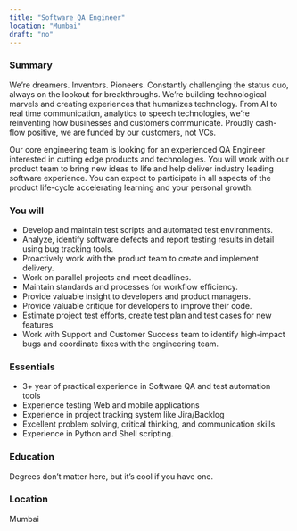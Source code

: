 ```yaml
---
title: "Software QA Engineer"
location: "Mumbai"
draft: "no"
---
```


### Summary

We’re dreamers. Inventors. Pioneers. Constantly challenging the status quo, always on the lookout for breakthroughs. We’re building technological marvels and creating experiences that humanizes technology. From AI to real time communication, analytics to speech technologies, we’re reinventing how businesses and customers communicate. Proudly cash-flow positive, we are funded by our customers, not VCs.

Our core engineering team is looking for an experienced QA Engineer interested in cutting edge products and technologies. You will work with our product team to bring new ideas to life and help deliver industry leading software experience. You can expect to participate in all aspects of the product life-cycle accelerating learning and your personal growth.

### You will

- Develop and maintain test scripts and automated test environments.
- Analyze, identify software defects and report testing results in detail using bug tracking tools.
- Proactively work with the product team to create and implement delivery.
- Work on parallel projects and meet deadlines.
- Maintain standards and processes for workflow efficiency.
- Provide valuable insight to developers and product managers.
- Provide valuable critique for developers to improve their code.
- Estimate project test efforts, create test plan and test cases for new features
- Work with Support and Customer Success team to identify high-impact bugs and coordinate fixes with the engineering team.

### Essentials

- 3+ year of practical experience in Software QA and test automation tools
- Experience testing Web and mobile applications
- Experience in project tracking system like Jira/Backlog
- Excellent problem solving, critical thinking, and communication skills
- Experience in Python and Shell scripting.

### Education

Degrees don’t matter here, but it’s cool if you have one.

### Location

Mumbai

